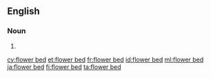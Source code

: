 ==English==

===Noun===
{{en-noun}}

# {{alternative spelling of|flowerbed|lang=en}}

[[cy:flower bed]]
[[et:flower bed]]
[[fr:flower bed]]
[[id:flower bed]]
[[ml:flower bed]]
[[ja:flower bed]]
[[fi:flower bed]]
[[ta:flower bed]]